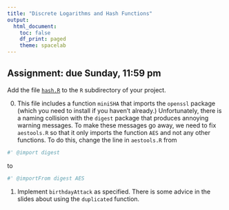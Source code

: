 ```yaml
---
title: "Discrete Logarithms and Hash Functions"
output:
  html_document:
    toc: false
    df_print: paged
    theme: spacelab
---
```


## Assignment: due Sunday, 11:59 pm

Add the file [`hash.R`](https://djhunter.github.io/cryptography/R/dlhash.R) to the `R` subdirectory of your project. 

0. This file includes a function `miniSHA` that imports the `openssl` package (which you need to install if you haven't already.) Unfortunately, there is a naming collision with the `digest` package that produces annoying warning messages. To make these messages go away, we need to fix `aestools.R` so that it only imports the function `AES` and not any other functions. To do this, change the line in `aestools.R` from
```r
#' @import digest
```
to
```r
#' @importFrom digest AES
```

1. Implement `birthdayAttack` as specified. There is some advice in the slides about using the `duplicated` function.
